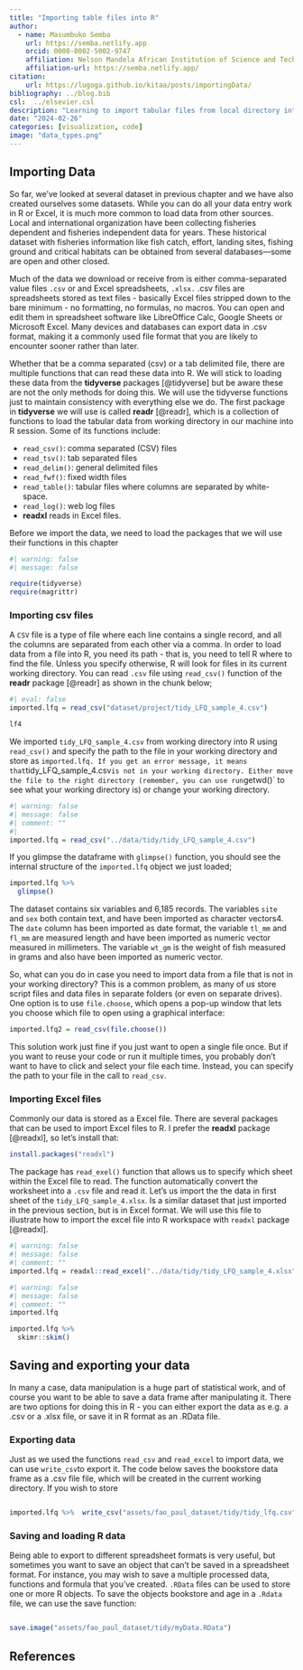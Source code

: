 ```yaml
---
title: "Importing table files into R"
author: 
  - name: Masumbuko Semba
    url: https://semba.netlify.app
    orcid: 0000-0002-5002-9747
    affiliation: Nelson Mandela African Institution of Science and Technology
    affiliation-url: https://semba.netlify.app/  
citation: 
    url: https://lugoga.github.io/kitaa/posts/importingData/
bibliography: ../blog.bib
csl:  ../elsevier.csl
description: "Learning to import tabular files from local directory intot R session is an important skills in R programming"
date: "2024-02-26"
categories: [visualization, code]
image: "data_types.png"
---
```



<!-- Google tag (gtag.js) -->
<script async src="https://www.googletagmanager.com/gtag/js?id=G-8KY4TDP558"></script>
<script>
  window.dataLayer = window.dataLayer || [];
  function gtag(){dataLayer.push(arguments);}
  gtag('js', new Date());

  gtag('config', 'G-8KY4TDP558');
</script>



## Importing Data
So far, we’ve looked at several dataset in previous chapter and we have also created ourselves some datasets. While you can do all your data entry work in R or Excel, it is much more common to load data from other sources. Local and international organization have been collecting fisheries dependent and fisheries independent data for years. These historical dataset with fisheries information like fish catch, effort, landing sites, fishing ground and critical habitats can be obtained from several databases---some are open and other closed. 

Much of the data we download or receive from is either comma-separated value files `.csv` or and Excel spreadsheets, `.xlsx.` .csv files are spreadsheets stored as text files - basically Excel files stripped down to the bare minimum - no formatting, no formulas, no macros. You can open and edit them in spreadsheet software like LibreOffice Calc, Google Sheets or Microsoft Excel. Many devices and databases can export data in .csv format, making it a commonly used file format that you are likely to encounter sooner rather than later. 

Whether that be a comma separated (csv) or a tab delimited file, there are multiple functions that can read these data into R. We will stick to loading these data from the **tidyverse** packages [@tidyverse] but be aware these are not the only methods for doing this. We will use the tidyverse functions just to maintain consistency with everything else we do. The first package in **tidyverse** we will use is called **readr** [@readr], which is a collection of functions to load the tabular data from working directory in our machine into R session. Some of its functions include:

+ `read_csv()`: comma separated (CSV) files
+ `read_tsv()`: tab separated files
+ `read_delim()`: general delimited files
+ `read_fwf()`: fixed width files
+ `read_table()`: tabular files where columns are separated by white-space.
+ `read_log()`: web log files
+ **readxl** reads in Excel files.

Before we import the data, we need to load the packages that we will use their functions in this chapter

```r
#| warning: false
#| message: false

require(tidyverse)
require(magrittr)
```


### Importing csv files

A `CSV` file is a type of file where each line contains a single record, and all the columns are separated from each other via a comma. In order to load data from a file into R, you need its path - that is, you need to tell R where to find the file. Unless you specify otherwise, R will look for files in its current working directory. You can read `.csv` file using `read_csv()` function of the **readr** package [@readr] as shown in the chunk below;



```r
#| eval: false
imported.lfq = read_csv("dataset/project/tidy_LFQ_sample_4.csv")

lf4
```

We imported `tidy_LFQ_sample_4.csv` from working directory into R using `read_csv()` and specify the path to the file in your working directory and store as `imported.lfq. If you get an error message, it means that `tidy_LFQ_sample_4.csv` is not in your working directory. Either move the file to the right directory (remember, you can use run `getwd()` to see what your working directory is) or change your working directory.

```r
#| warning: false
#| message: false
#| comment: ""
#| 
imported.lfq = read_csv("../data/tidy/tidy_LFQ_sample_4.csv")


```
If you glimpse the dataframe with `glimpse()` function, you should see the internal structure of the `imported.lfq` object we just loaded;

```r
imported.lfq %>% 
  glimpse()
```

The dataset contains six variables and 6,185 records. The variables `site` and `sex` both contain text, and have been imported as character vectors4. The `date` column has been imported as date format, the variable `tl_mm` and `fl_mm` are measured length and have been imported as numeric vector measured in millimeters. The variable `wt_gm` is the weight of fish measured in grams and also have been imported as numeric vector. 


So, what can you do in case you need to import data from a file that is not in your working directory? This is a common problem, as many of us store script files and data files in separate folders (or even on separate drives). One option is to use `file.choose`, which opens a pop-up window that lets you choose which file to open using a graphical interface:

```r
imported.lfq2 = read_csv(file.choose())
```

This solution work just fine if you just want to open a single file once. But if you want to reuse your code or run it multiple times, you probably don’t want to have to click and select your file each time. Instead, you can specify the path to your file in the call to `read_csv`.


### Importing Excel files

Commonly our data is stored as a Excel file. There are several packages that can be used to import Excel files to R. I prefer the **readxl** package [@readxl], so let’s install that:

```r
install.packages("readxl")
```
The package has `read_exel()` function that allows us to specify which sheet within the Excel file to read. The  function automatically convert the worksheet into a `.csv` file and read it. Let's us import the the data in first sheet of the `tidy_LFQ_sample_4.xlsx`. Is a similar dataset that just imported in the previous section, but is in Excel format.  We will use this file to illustrate how to import the excel file into R workspace with `readxl` package [@readxl].


```r
#| warning: false
#| message: false
#| comment: ""
imported.lfq = readxl::read_excel("../data/tidy/tidy_LFQ_sample_4.xlsx", sheet = 1)

```



```r
#| warning: false
#| message: false
#| comment: ""
imported.lfq

```

```r
imported.lfq %>% 
  skimr::skim()
```


## Saving and exporting your data
In many a case, data manipulation is a huge part of statistical work, and of course you want to be able to save a data frame after manipulating it. There are two options for doing this in R - you can either export the data as e.g. a .csv or a .xlsx file, or save it in R format as an .RData file.

### Exporting data
Just as we used the functions `read_csv` and `read_excel` to import data, we can use `write_csv`to export it. The code below saves the bookstore data frame as a .csv file file, which will be created in the current working directory. If you wish to store 


```r

imported.lfq %>%  write_csv("assets/fao_paul_dataset/tidy/tidy_lfq.csv")

```

### Saving and loading R data
Being able to export to different spreadsheet formats is very useful, but sometimes you want to save an object that can’t be saved in a spreadsheet format. For instance, you may wish to save a multiple processed data, functions and formula that you’ve created. `.RData` files can be used to store one or more R objects. To save the objects bookstore and age in a `.Rdata` file, we can use the save function:



```r

save.image("assets/fao_paul_dataset/tidy/myData.RData")

```


## References


